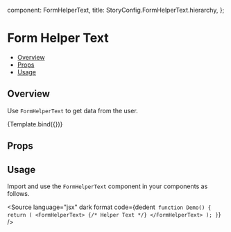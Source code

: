 
  component: FormHelperText,
  title: StoryConfig.FormHelperText.hierarchy,
};

<Meta title={meta.title} component={meta.component} />


# Form Helper Text

- [Overview](#overview)
- [Props](#props)
- [Usage](#usage)

## Overview

Use `FormHelperText` to get data from the user.

<Canvas>
  <Story name="Overview" args={{children: 'Helper Text'}}>
    {Template.bind({})}
  </Story>
</Canvas>

## Props

<ArgsTable story="Overview" />

## Usage

Import and use the `FormHelperText` component in your components as follows.

<Source
  language="jsx"
  dark
  format
  code={dedent`
function Demo() {
  return (
    <FormHelperText>
      {/* Helper Text */}
    </FormHelperText>
  );
}`}
/>
